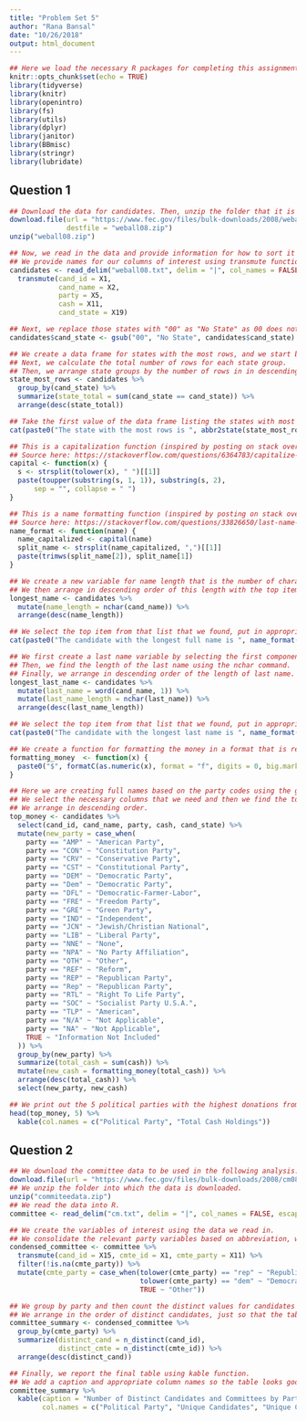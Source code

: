 ```yaml
---
title: "Problem Set 5"
author: "Rana Bansal"
date: "10/26/2018"
output: html_document
---
```


```r
## Here we load the necessary R packages for completing this assignment and doing all the necessary analysis. 
knitr::opts_chunk$set(echo = TRUE)
library(tidyverse)
library(knitr)
library(openintro)
library(fs)
library(utils)
library(dplyr)
library(janitor)
library(BBmisc)
library(stringr)
library(lubridate)
```

## Question 1
```r
## Download the data for candidates. Then, unzip the folder that it is downloaded in. 
download.file(url = "https://www.fec.gov/files/bulk-downloads/2008/weball08.zip", 
              destfile = "weball08.zip")
unzip("weball08.zip")
```

```r
## Now, we read in the data and provide information for how to sort it into columns.
## We provide names for our columns of interest using transmute function. 
candidates <- read_delim("weball08.txt", delim = "|", col_names = FALSE, escape_double = FALSE) %>%
  transmute(cand_id = X1, 
            cand_name = X2, 
            party = X5, 
            cash = X11, 
            cand_state = X19)

## Next, we replace those states with "00" as "No State" as 00 does not make sense.
candidates$cand_state <- gsub("00", "No State", candidates$cand_state)

## We create a data frame for states with the most rows, and we start by grouping by state.
## Next, we calculate the total number of rows for each state group.
## Then, we arrange state groups by the number of rows in in descending order. 
state_most_rows <- candidates %>%
  group_by(cand_state) %>%
  summarize(state_total = sum(cand_state == cand_state)) %>%
  arrange(desc(state_total))

## Take the first value of the data frame listing the states with most rows and add to string. 
cat(paste0("The state with the most rows is ", abbr2state(state_most_rows$cand_state[1]), "."))

## This is a capitalization function (inspired by posting on stack overflow) 
## Source here: https://stackoverflow.com/questions/6364783/capitalize-the-first-letter-of-both-words-in-a-two-word-string
capital <- function(x) {
  s <- strsplit(tolower(x), " ")[[1]]
  paste(toupper(substring(s, 1, 1)), substring(s, 2),
      sep = "", collapse = " ")
}

## This is a name formatting function (inspired by posting on stack overflow) 
## Source here: https://stackoverflow.com/questions/33826650/last-name-first-name-to-first-name-last-name
name_format <- function(name) {
  name_capitalized <- capital(name) 
  split_name <- strsplit(name_capitalized, ",")[[1]]
  paste(trimws(split_name[2]), split_name[1])
}

## We create a new variable for name length that is the number of characters in candidates name.
## We then arrange in descending order of this length with the top item of the table being longest name. 
longest_name <- candidates %>%
  mutate(name_length = nchar(cand_name)) %>%
  arrange(desc(name_length))

## We select the top item from that list that we found, put in appropriate format, and report the result. 
cat(paste0("The candidate with the longest full name is ", name_format(longest_name$cand_name[1]), "."))

## We first create a last name variable by selecting the first component of the cand_name variable.
## Then, we find the length of the last name using the nchar command.
## Finally, we arrange in descending order of the length of last name.
longest_last_name <- candidates %>%
  mutate(last_name = word(cand_name, 1)) %>%
  mutate(last_name_length = nchar(last_name)) %>%
  arrange(desc(last_name_length))

## We select the top item from that list that we found, put in appropriate format, and report the result.
cat(paste0("The candidate with the longest last name is ", name_format(longest_last_name$cand_name[1]), "."))

## We create a function for formatting the money in a format that is readable and appropriate using formatC. 
formatting_money  <- function(x) {
  paste0("$", formatC(as.numeric(x), format = "f", digits = 0, big.mark = ","))
}

## Here we are creating full names based on the party codes using the guidelines on FEC website.
## We select the necessary columns that we need and then we find the total cash per party. 
## We arrange in descending order. 
top_money <- candidates %>%
  select(cand_id, cand_name, party, cash, cand_state) %>%
  mutate(new_party = case_when(
    party == "AMP" ~ "American Party",
    party == "CON" ~ "Constitution Party",
    party == "CRV" ~ "Conservative Party",
    party == "CST" ~ "Constitutional Party",
    party == "DEM" ~ "Democratic Party",
    party == "Dem" ~ "Democratic Party",
    party == "DFL" ~ "Democratic-Farmer-Labor",
    party == "FRE" ~ "Freedom Party",
    party == "GRE" ~ "Green Party",
    party == "IND" ~ "Independent",
    party == "JCN" ~ "Jewish/Christian National",
    party == "LIB" ~ "Liberal Party",
    party == "NNE" ~ "None",
    party == "NPA" ~ "No Party Affiliation",
    party == "OTH" ~ "Other",
    party == "REF" ~ "Reform",
    party == "REP" ~ "Republican Party",
    party == "Rep" ~ "Republican Party",
    party == "RTL" ~ "Right To Life Party",
    party == "SOC" ~ "Socialist Party U.S.A.",
    party == "TLP" ~ "American",
    party == "N/A" ~ "Not Applicable",
    party == "NA" ~ "Not Applicable",
    TRUE ~ "Information Not Included"
  )) %>%
  group_by(new_party) %>%
  summarize(total_cash = sum(cash)) %>%
  mutate(new_cash = formatting_money(total_cash)) %>%
  arrange(desc(total_cash)) %>%
  select(new_party, new_cash)

## We print out the 5 political parties with the highest donations from the table above. 
head(top_money, 5) %>%
  kable(col.names = c("Political Party", "Total Cash Holdings"))
```

## Question 2
```r
## We download the committee data to be used in the following analysis.
download.file(url = "https://www.fec.gov/files/bulk-downloads/2008/cm08.zip", destfile = "commiteedata.zip")
## We unzip the folder into which the data is downloaded.
unzip("commiteedata.zip")
## We read the data into R.
committee <- read_delim("cm.txt", delim = "|", col_names = FALSE, escape_double = FALSE) 
```

```r
## We create the variables of interest using the data we read in.
## We consolidate the relevant party variables based on abbreviation, which takes different cases.
condensed_committee <- committee %>% 
  transmute(cand_id = X15, cmte_id = X1, cmte_party = X11) %>% 
  filter(!is.na(cmte_party)) %>%
  mutate(cmte_party = case_when(tolower(cmte_party) == "rep" ~ "Republican",
                                tolower(cmte_party) == "dem" ~ "Democrat",
                                TRUE ~ "Other"))

## We group by party and then count the distinct values for candidates and committee. 
## We arrange in the order of distinct candidates, just so that the table looks good. 
committee_summary <- condensed_committee %>% 
  group_by(cmte_party) %>% 
  summarize(distinct_cand = n_distinct(cand_id),
            distinct_cmte = n_distinct(cmte_id)) %>%
  arrange(desc(distinct_cand))

## Finally, we report the final table using kable function.
## We add a caption and appropriate column names so the table looks good. 
committee_summary %>% 
  kable(caption = "Number of Distinct Candidates and Committees by Party",
        col.names = c("Political Party", "Unique Candidates", "Unique Committees"))
```
